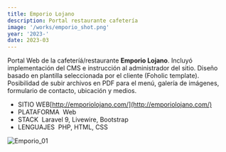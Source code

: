 ```yaml
---
title: Emporio Lojano
description: Portal restaurante cafetería
image: '/works/emporio_shot.png'
year: '2023-'
date: 2023-03
---
```


Portal Web de la cafeteríá/restaurante **Emporio Lojano**. Incluyó implementación del CMS e instrucción al administrador del sitio. Diseño basado en plantilla seleccionada por el cliente (Foholic template). Posibilidad de subir archivos en PDF para el menú, galería de imágenes, formulario de contacto, ubicación y medios.

- <CustomChip>SITIO WEB</CustomChip>[http://emporiolojano.com/](http://emporiolojano.com/)
- <CustomChip>PLATAFORMA</CustomChip>&nbsp;&nbsp;Web
- <CustomChip>STACK</CustomChip>&nbsp;&nbsp;Laravel 9, Livewire, Bootstrap
- <CustomChip>LENGUAJES</CustomChip>&nbsp;&nbsp;PHP, HTML, CSS

![Emporio_01](/works/emporio/emporio_01.png)